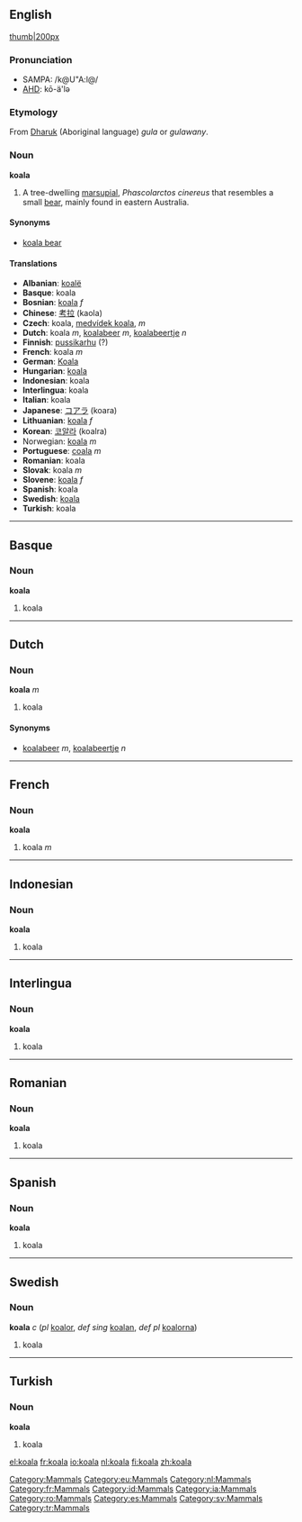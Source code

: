 {{see|Koala}}

==English==
[[Category:Mammals]]
[[image:koala.jpg|thumb|200px]]

===Pronunciation===
*SAMPA: /k@U"A:l@/
*[[w:AHD|AHD]]: kō-ä'lə

===Etymology===
From [[w:Dharuk|Dharuk]] (Aboriginal language) ''gula'' or ''gulawany''.

===Noun===
'''koala'''
# A tree-dwelling [[marsupial]], ''Phascolarctos cinereus'' that resembles a small [[bear]], mainly found in eastern Australia.

====Synonyms====
*[[koala bear]]

====Translations====
*'''Albanian''': [[koalë]]
*'''Basque''': koala
*'''Bosnian''': [[koala]] ''f''
*'''Chinese''': [[考拉]] (kaola)
*'''Czech''': koala,  [[medvídek koala]],  ''m''
*'''Dutch''': koala ''m'', [[koalabeer]] ''m'', [[koalabeertje]] ''n''
*'''Finnish''': [[pussikarhu]] (?)
*'''French''': koala ''m''
*'''German''': [[Koala]]
*'''Hungarian''': [[koala]]
*'''Indonesian''': koala
*'''Interlingua''': koala
*'''Italian''': koala
*'''Japanese''': [[コアラ]] (koara)
*'''Lithuanian''': [[koala]] ''f''
*'''Korean''': [[코알라]] (koalra)
*Norwegian: [[koala]] ''m''
*'''Portuguese''': [[coala]] ''m''
*'''Romanian''': koala
*'''Slovak''': koala  ''m''
*'''Slovene''': [[koala]] ''f''
*'''Spanish''': koala
*'''Swedish''': [[koala#Swedish|koala]]
*'''Turkish''': koala

----
==Basque==
[[Category:eu:Mammals]]

===Noun===
'''koala'''
# koala

----
==Dutch==
[[Category:nl:Mammals]]

===Noun===
'''koala''' ''m''
#koala

====Synonyms====
*[[koalabeer]] ''m'', [[koalabeertje]] ''n''

----
==French==
[[Category:fr:Mammals]]

===Noun===
'''koala'''
#koala ''m''

----
==Indonesian==
[[Category:id:Mammals]]

===Noun===
'''koala'''
#koala

----
==Interlingua==
[[Category:ia:Mammals]]

===Noun===
'''koala'''
#koala

----
==Romanian==
[[Category:ro:Mammals]]

===Noun===
'''koala'''
#koala

----
==Spanish==
[[Category:es:Mammals]]

===Noun===
'''koala'''
#koala

----
==Swedish==
[[Category:sv:Mammals]]

===Noun===
'''koala''' ''c'' (''pl'' [[koalor]], ''def sing'' [[koalan]], ''def pl'' [[koalorna]])
#koala

----
==Turkish==
[[Category:tr:Mammals]]

===Noun===
'''koala'''
#koala

[[el:koala]]
[[fr:koala]]
[[io:koala]]
[[nl:koala]]
[[fi:koala]]
[[zh:koala]]